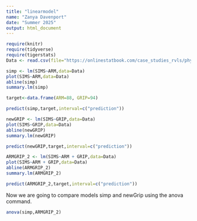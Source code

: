 ```yaml
---
title: "linearmodel"
name: "Zanya Davenport"
date: "Summer 2025"
output: html_document
---
```


```r
require(knitr)
require(tidyverse)
require(tigerstats)
Data <- read.csv(file="https://onlinestatbook.com/case_studies_rvls/physical_strength/data.txt", sep="", header=TRUE)
```

```r
simp <- lm(SIMS~ARM,data=Data)
plot(SIMS~ARM,data=Data)
abline(simp)
summary.lm(simp)
```

```r
target<-data.frame(ARM=88, GRIP=94)
```

```r
predict(simp,target,interval=c("prediction"))
```

```r
newGRIP <- lm(SIMS~GRIP,data=Data)
plot(SIMS~GRIP,data=Data)
abline(newGRIP)
summary.lm(newGRIP)
```
```r
predict(newGRIP,target,interval=c("prediction"))
```

```r
ARMGRIP_2 <- lm(SIMS~ARM + GRIP,data=Data)
plot(SIMS~ARM + GRIP,data=Data)
abline(ARMGRIP_2)
summary.lm(ARMGRIP_2)
```

```r
predict(ARMGRIP_2,target,interval=c("prediction"))
```

Now we are going to compare models simp and newGrip using the anova command. 

```r
anova(simp,ARMGRIP_2)
```


